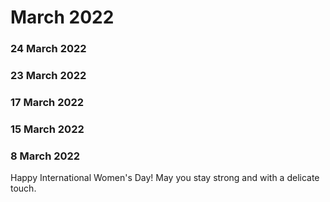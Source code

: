 ﻿# March 2022


### 24 March 2022




### 23 March 2022




### 17 March 2022




### 15 March 2022




### 8 March 2022

Happy International Women's Day! May you stay strong and with a delicate touch.

